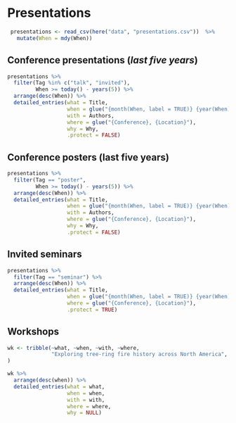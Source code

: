 
# **Presentations**
```r
 presentations <- read_csv(here("data", "presentations.csv"))  %>%  
   mutate(When = mdy(When)) 
```

## **Conference presentations**  (*last five years*)

```r
presentations %>%
  filter(Tag %in% c("talk", "invited"),
         When >= today() - years(5)) %>%
  arrange(desc(When)) %>%
  detailed_entries(what = Title,
                   when = glue("{month(When, label = TRUE)} {year(When)}"),
                   with = Authors,
                   where = glue("{Conference}, {Location}"), 
                   why = Why, 
                   .protect = FALSE)
```

## Conference posters (last five years)
``` r
presentations %>%
  filter(Tag == "poster",
         When >= today() - years(5)) %>%
  arrange(desc(When)) %>%
  detailed_entries(what = Title,
                   when = glue("{month(When, label = TRUE)} {year(When)}"),
                   with = Authors,
                   where = glue("{Conference}, {Location}"),
                   why = Why,
                   .protect = FALSE)
```

## **Invited seminars**
```r
presentations %>% 
  filter(Tag == "seminar") %>% 
  arrange(desc(When)) %>% 
  detailed_entries(what = Title,
                   when = glue("{month(When, label = TRUE)} {year(When)}"),
                   where = glue("{Conference}, {Location}"), 
                   .protect = TRUE)
```
## **Workshops**

```r
wk <- tribble(~what, ~when, ~with, ~where,
              "Exploring tree-ring fire history across North America", "Nov 2021", "Guiterman, C.H. and Margolis, E.Q.", "AFE Fire Congress, Online", 
)

wk %>% 
  arrange(desc(when)) %>% 
  detailed_entries(what = what, 
                   when = when, 
                   with = with, 
                   where = where, 
                   why = NULL)

```

